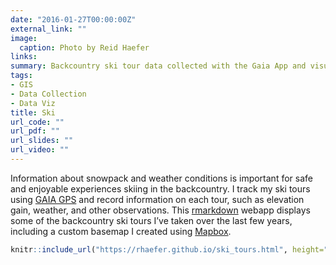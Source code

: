 ```yaml
---
date: "2016-01-27T00:00:00Z"
external_link: ""
image:
  caption: Photo by Reid Haefer
links:
summary: Backcountry ski tour data collected with the Gaia App and visualized with leaflet.
tags:
- GIS
- Data Collection
- Data Viz
title: Ski
url_code: ""
url_pdf: ""
url_slides: ""
url_video: ""
---
```


Information about snowpack and weather conditions is important for safe and enjoyable experiences skiing in the backcountry. I track my ski tours using [GAIA GPS](https://www.gaiagps.com/) and record information on each tour, such as elevation gain, weather, and other observations. This [rmarkdown](https://rmarkdown.rstudio.com/) webapp displays some of the backcountry ski tours I've taken over the last few years, including a custom basemap I created using [Mapbox](https://www.mapbox.com/).

```r
knitr::include_url("https://rhaefer.github.io/ski_tours.html", height="1000px")
```
